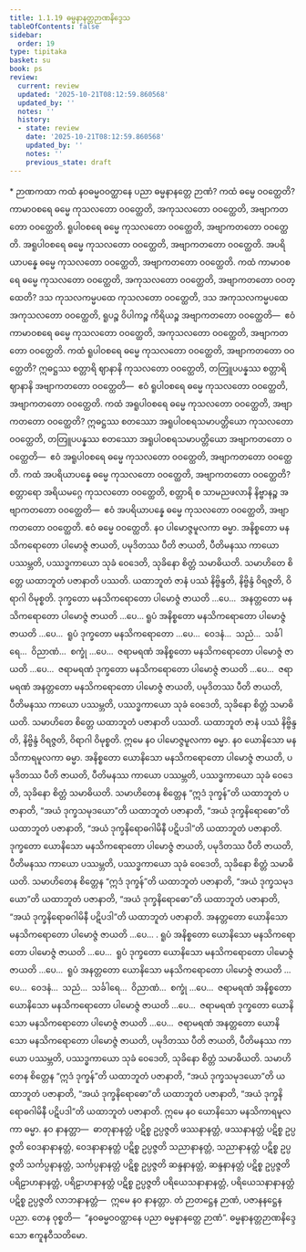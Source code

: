 ```yaml
---
title: 1.1.19 ဓမ္မနာနတ္တဉာဏနိဒ္ဒေသ
tableOfContents: false
sidebar:
  order: 19
type: tipitaka
basket: su
book: ps
review:
  current: review
  updated: '2025-10-21T08:12:59.860568'
  updated_by: ''
  notes: ''
  history:
  - state: review
    date: '2025-10-21T08:12:59.860568'
    updated_by: ''
    notes: ''
    previous_state: draft
---
```



<DynamicBreadcrumb />


<ReviewStatus review={frontmatter.review} showDetails={true} />

<HypothesisAnnotation frontmatter={frontmatter} />

<Paragraph type="center" book="ps">
* ဉာဏကထာ
</Paragraph>


<Division number="73" book="ps" e="ch" v="26" p="5">

<Paragraph number="511" book="ps">
ကထံ နဝဓမ္မဝဝတ္ထာနေ ပညာ ဓမ္မနာနတ္တေ ဉာဏံ? ကထံ ဓမ္မေ ဝဝတ္ထေတိ? ကာမာဝစရေ ဓမ္မေ ကုသလတော ဝဝတ္ထေတိ, အကုသလတော ဝဝတ္ထေတိ, အဗျာကတတော ဝဝတ္ထေတိ. ရူပါဝစရေ ဓမ္မေ ကုသလတော ဝဝတ္ထေတိ, အဗျာကတတော ဝဝတ္ထေတိ. အရူပါဝစရေ ဓမ္မေ ကုသလတော ဝဝတ္ထေတိ, အဗျာကတတော ဝဝတ္ထေတိ. အပရိယာပန္နေ ဓမ္မေ ကုသလတော ဝဝတ္ထေတိ, အဗျာကတတော ဝဝတ္ထေတိ.
</Paragraph>

<Paragraph number="512" book="ps">
ကထံ ကာမာဝစရေ ဓမ္မေ ကုသလတော ဝဝတ္ထေတိ, အကုသလတော ဝဝတ္ထေတိ, အဗျာကတတော ဝဝတ္ထေတိ? ဒသ ကုသလကမ္မပထေ ကုသလတော ဝဝတ္ထေတိ, ဒသ အကုသလကမ္မပထေ အကုသလတော ဝဝတ္ထေတိ, ရူပဉ္စ ဝိပါကဉ္စ ကိရိယဉ္စ အဗျာကတတော ဝဝတ္ထေတိ—  ဧဝံ ကာမာဝစရေ ဓမ္မေ ကုသလတော ဝဝတ္ထေတိ, အကုသလတော ဝဝတ္ထေတိ, အဗျာကတတော ဝဝတ္ထေတိ.
</Paragraph>

<Paragraph number="513" book="ps">
ကထံ ရူပါဝစရေ ဓမ္မေ ကုသလတော ဝဝတ္ထေတိ, အဗျာကတတော ဝဝတ္ထေတိ? ဣဓဋ္ဌဿ စတ္တာရိ ဈာနာနိ ကုသလတော ဝဝတ္ထေတိ, တတြူပပန္နဿ စတ္တာရိ ဈာနာနိ အဗျာကတတော ဝဝတ္ထေတိ—  ဧဝံ ရူပါဝစရေ ဓမ္မေ ကုသလတော ဝဝတ္ထေတိ, အဗျာကတတော ဝဝတ္ထေတိ.
</Paragraph>

<Paragraph number="514" book="ps">
ကထံ အရူပါဝစရေ ဓမ္မေ ကုသလတော ဝဝတ္ထေတိ, အဗျာကတတော ဝဝတ္ထေတိ? ဣဓဋ္ဌဿ စတဿော အရူပါဝစရသမာပတ္တိယော ကုသလတော ဝဝတ္ထေတိ, တတြူပပန္နဿ စတဿော အရူပါဝစရသမာပတ္တိယော အဗျာကတတော ဝဝတ္ထေတိ—  ဧဝံ အရူပါဝစရေ ဓမ္မေ ကုသလတော ဝဝတ္ထေတိ, အဗျာကတတော ဝဝတ္ထေတိ.
</Paragraph>

<Paragraph number="515" book="ps">
ကထံ အပရိယာပန္နေ ဓမ္မေ ကုသလတော ဝဝတ္ထေတိ, အဗျာကတတော ဝဝတ္ထေတိ? စတ္တာရော အရိယမဂ္ဂေ ကုသလတော ဝဝတ္ထေတိ, စတ္တာရိ စ သာမညဖလာနိ နိဗ္ဗာနဉ္စ အဗျာကတတော ဝဝတ္ထေတိ—  ဧဝံ အပရိယာပန္နေ ဓမ္မေ ကုသလတော ဝဝတ္ထေတိ, အဗျာကတတော ဝဝတ္ထေတိ. ဧဝံ ဓမ္မေ ဝဝတ္ထေတိ.
</Paragraph>

<Paragraph number="516" book="ps">
နဝ ပါမောဇ္ဇမူလကာ ဓမ္မာ. အနိစ္စတော မနသိကရောတော ပါမောဇ္ဇံ ဇာယတိ, ပမုဒိတဿ ပီတိ ဇာယတိ, ပီတိမနဿ ကာယော ပဿမ္ဘတိ, ပဿဒ္ဓကာယော သုခံ ဝေဒေတိ, သုခိနော စိတ္တံ သမာဓိယတိ. သမာဟိတေ စိတ္တေ ယထာဘူတံ ပဇာနာတိ ပဿတိ. ယထာဘူတံ ဇာနံ ပဿံ နိဗ္ဗိန္ဒတိ, နိဗ္ဗိန္ဒံ ဝိရဇ္ဇတိ, ဝိရာဂါ ဝိမုစ္စတိ. ဒုက္ခတော မနသိကရောတော ပါမောဇ္ဇံ ဇာယတိ …ပေ…  အနတ္တတော မနသိကရောတော ပါမောဇ္ဇံ ဇာယတိ …ပေ…
</Paragraph>

<Paragraph number="517" book="ps">
ရူပံ အနိစ္စတော မနသိကရောတော ပါမောဇ္ဇံ ဇာယတိ …ပေ…  ရူပံ ဒုက္ခတော မနသိကရောတော …ပေ…  ဝေဒနံ…  သညံ…  သင်္ခါရေ…  ဝိညာဏံ…  စက္ခုံ …ပေ…  ဇရာမရဏံ အနိစ္စတော မနသိကရောတော ပါမောဇ္ဇံ ဇာယတိ …ပေ…  ဇရာမရဏံ ဒုက္ခတော မနသိကရောတော ပါမောဇ္ဇံ ဇာယတိ …ပေ…  ဇရာမရဏံ အနတ္တတော မနသိကရောတော ပါမောဇ္ဇံ ဇာယတိ, ပမုဒိတဿ ပီတိ ဇာယတိ, ပီတိမနဿ ကာယော ပဿမ္ဘတိ, ပဿဒ္ဓကာယော သုခံ ဝေဒေတိ, သုခိနော စိတ္တံ သမာဓိယတိ. သမာဟိတေ စိတ္တေ ယထာဘူတံ ပဇာနာတိ ပဿတိ. ယထာဘူတံ ဇာနံ ပဿံ နိဗ္ဗိန္ဒတိ, နိဗ္ဗိန္ဒံ ဝိရဇ္ဇတိ, ဝိရာဂါ ဝိမုစ္စတိ. ဣမေ နဝ ပါမောဇ္ဇမူလကာ ဓမ္မာ.
</Paragraph>

</Division>
<Division number="74" book="ps" e="ch" v="26" p="83">

<Paragraph number="518" book="ps">
နဝ ယောနိသော မနသိကာရမူလကာ ဓမ္မာ. အနိစ္စတော ယောနိသော မနသိကရောတော ပါမောဇ္ဇံ ဇာယတိ, ပမုဒိတဿ ပီတိ ဇာယတိ, ပီတိမနဿ ကာယော ပဿမ္ဘတိ, ပဿဒ္ဓကာယော သုခံ ဝေဒေတိ, သုခိနော စိတ္တံ သမာဓိယတိ. သမာဟိတေန စိတ္တေန “ဣဒံ ဒုက္ခန်”တိ ယထာဘူတံ ပဇာနာတိ, “အယံ ဒုက္ခသမုဒယော”တိ ယထာဘူတံ ပဇာနာတိ, “အယံ ဒုက္ခနိရောဓော”တိ ယထာဘူတံ ပဇာနာတိ, “အယံ ဒုက္ခနိရောဓဂါမိနီ ပဋိပဒါ”တိ ယထာဘူတံ ပဇာနာတိ. ဒုက္ခတော ယောနိသော မနသိကရောတော ပါမောဇ္ဇံ ဇာယတိ, ပမုဒိတဿ ပီတိ ဇာယတိ, ပီတိမနဿ ကာယော ပဿမ္ဘတိ, ပဿဒ္ဓကာယော သုခံ ဝေဒေတိ, သုခိနော စိတ္တံ သမာဓိယတိ. သမာဟိတေန စိတ္တေန “ဣဒံ ဒုက္ခန်”တိ ယထာဘူတံ ပဇာနာတိ, “အယံ ဒုက္ခသမုဒယော”တိ ယထာဘူတံ ပဇာနာတိ, “အယံ ဒုက္ခနိရောဓော”တိ ယထာဘူတံ ပဇာနာတိ, “အယံ ဒုက္ခနိရောဓဂါမိနီ ပဋိပဒါ”တိ ယထာဘူတံ ပဇာနာတိ. အနတ္တတော ယောနိသော မနသိကရောတော ပါမောဇ္ဇံ ဇာယတိ …ပေ… .
</Paragraph>

<Paragraph number="519" book="ps">
ရူပံ အနိစ္စတော ယောနိသော မနသိကရောတော ပါမောဇ္ဇံ ဇာယတိ …ပေ…  ရူပံ ဒုက္ခတော ယောနိသော မနသိကရောတော ပါမောဇ္ဇံ ဇာယတိ …ပေ…  ရူပံ အနတ္တတော ယောနိသော မနသိကရောတော ပါမောဇ္ဇံ ဇာယတိ …ပေ…  ဝေဒနံ…  သညံ…  သင်္ခါရေ…  ဝိညာဏံ…  စက္ခုံ …ပေ…  ဇရာမရဏံ အနိစ္စတော ယောနိသော မနသိကရောတော ပါမောဇ္ဇံ ဇာယတိ …ပေ…  ဇရာမရဏံ ဒုက္ခတော ယောနိသော မနသိကရောတော ပါမောဇ္ဇံ ဇာယတိ …ပေ…  ဇရာမရဏံ အနတ္တတော ယောနိသော မနသိကရောတော ပါမောဇ္ဇံ ဇာယတိ, ပမုဒိတဿ ပီတိ ဇာယတိ, ပီတိမနဿ ကာယော ပဿမ္ဘတိ, ပဿဒ္ဓကာယော သုခံ ဝေဒေတိ, သုခိနော စိတ္တံ သမာဓိယတိ. သမာဟိတေန စိတ္တေန “ဣဒံ ဒုက္ခန်”တိ ယထာဘူတံ ပဇာနာတိ, “အယံ ဒုက္ခသမုဒယော”တိ ယထာဘူတံ ပဇာနာတိ, “အယံ ဒုက္ခနိရောဓော”တိ ယထာဘူတံ ပဇာနာတိ, “အယံ ဒုက္ခနိရောဓဂါမိနီ ပဋိပဒါ”တိ ယထာဘူတံ ပဇာနာတိ. ဣမေ နဝ ယောနိသော မနသိကာရမူလကာ ဓမ္မာ.
</Paragraph>

<Paragraph number="520" book="ps">
နဝ နာနတ္တာ—  ဓာတုနာနတ္တံ ပဋိစ္စ ဥပ္ပဇ္ဇတိ ဖဿနာနတ္တံ, ဖဿနာနတ္တံ ပဋိစ္စ ဥပ္ပဇ္ဇတိ ဝေဒနာနာနတ္တံ, ဝေဒနာနာနတ္တံ ပဋိစ္စ ဥပ္ပဇ္ဇတိ သညာနာနတ္တံ, သညာနာနတ္တံ ပဋိစ္စ ဥပ္ပဇ္ဇတိ သင်္ကပ္ပနာနတ္တံ, သင်္ကပ္ပနာနတ္တံ ပဋိစ္စ ဥပ္ပဇ္ဇတိ ဆန္ဒနာနတ္တံ, ဆန္ဒနာနတ္တံ ပဋိစ္စ ဥပ္ပဇ္ဇတိ ပရိဠာဟနာနတ္တံ, ပရိဠာဟနာနတ္တံ ပဋိစ္စ ဥပ္ပဇ္ဇတိ ပရိယေသနာနာနတ္တံ, ပရိယေသနာနာနတ္တံ ပဋိစ္စ ဥပ္ပဇ္ဇတိ လာဘနာနတ္တံ—  ဣမေ နဝ နာနတ္တာ. တံ ဉာတဋ္ဌေန ဉာဏံ, ပဇာနနဋ္ဌေန ပညာ. တေန ဝုစ္စတိ—  “နဝဓမ္မဝဝတ္ထာနေ ပညာ ဓမ္မနာနတ္တေ ဉာဏံ”.

</Paragraph>
</Division>

<Paragraph number="521" type="center" book="ps">
ဓမ္မနာနတ္တဉာဏနိဒ္ဒေသော ဧကူနဝီသတိမော.
</Paragraph>